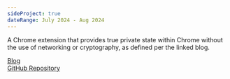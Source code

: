 ```yaml
---
sideProject: true
dateRange: July 2024 - Aug 2024
---
```


A Chrome extension that provides true private state within Chrome without the use of networking or cryptography, as defined per the linked blog.

[Blog](/blog/true-private-state-in-javascript-a-chromium-rabbit-hole/) \
[GitHub Repository](https://github.com/ArhanChaudhary/chrome-secret-js)
